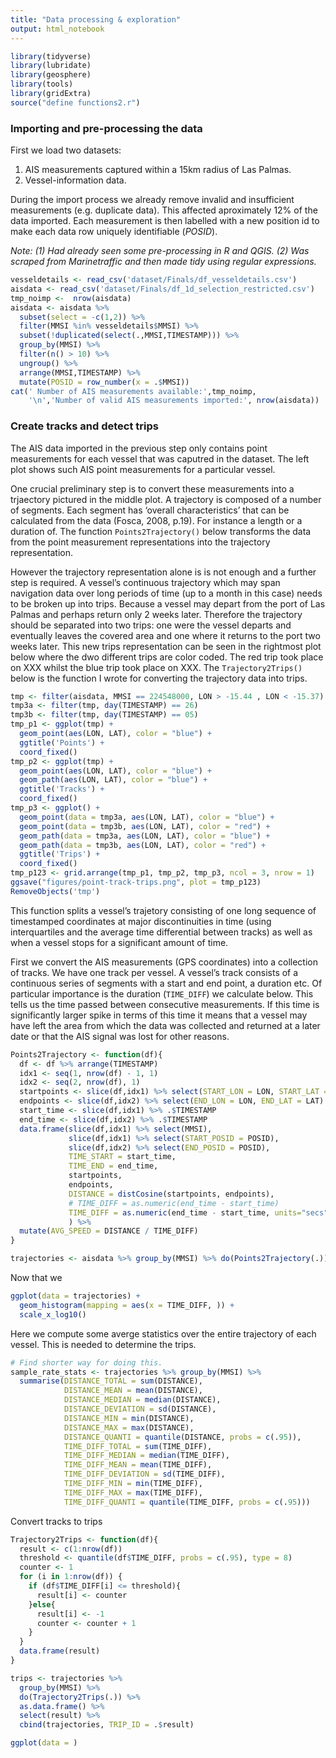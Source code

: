 ```yaml
---
title: "Data processing & exploration"
output: html_notebook
---
```


```r
library(tidyverse)
library(lubridate)
library(geosphere)
library(tools)
library(gridExtra)
source("define functions2.r")
```
### Importing and pre-processing the data
First we load two datasets: 

1. AIS measurements captured within a 15km radius of Las Palmas.
2. Vessel-information data.

During the import process we already remove invalid and insufficient measurements (e.g. duplicate data). This affected aproximately 12% of the data imported. Each measurement is then labelled with a new position id to make each data row uniquely identifiable (*POSID*).

*Note: (1) Had already seen some pre-processing in R and QGIS. (2) Was scraped from Marinetraffic and then made tidy using regular expressions.*
```r
vesseldetails <- read_csv('dataset/Finals/df_vesseldetails.csv')
aisdata <- read_csv('dataset/Finals/df_1d_selection_restricted.csv') 
tmp_noimp <-  nrow(aisdata)
aisdata <- aisdata %>% 
  subset(select = -c(1,2)) %>% 
  filter(MMSI %in% vesseldetails$MMSI) %>%
  subset(!duplicated(select(.,MMSI,TIMESTAMP))) %>% 
  group_by(MMSI) %>% 
  filter(n() > 10) %>% 
  ungroup() %>%
  arrange(MMSI,TIMESTAMP) %>% 
  mutate(POSID = row_number(x = .$MMSI))
cat(' Number of AIS measurements available:',tmp_noimp,
    '\n','Number of valid AIS measurements imported:', nrow(aisdata))
```

### Create tracks and detect trips
The AIS data imported in the previous step only contains point measurements for 
each vessel that was caputred in the dataset. The left plot shows such
AIS point measurements for a particular vessel.

One crucial preliminary step is to convert these measurements into a trjaectory
pictured in the middle plot. A trajectory is composed of a number of segments. 
Each segment has 'overall characteristics' that can be calculated from the data
(Fosca, 2008, p.19). For instance a length or a duration of. The function `Points2Trajectory()` below transforms the data from the point
measurement representations into the trajectory representation.

However the trajectory representation alone is is not enough and a further step is required. A vessel's continuous trajectory which may span navigation data over
long periods of time (up to a month in this case) needs to be broken up into
trips. Because a vessel may depart from the port of Las Palmas and perhaps return
only 2 weeks later. Therefore the trajectory should be separated into two trips:
one were the vessel departs and eventually leaves the covered area and one where
it returns to the port two weeks later. This new trips representation can be seen
in the rightmost plot below where the dwo different trips are color coded. The red
trip took place on XXX whilst the blue trip took place on XXX. The 
`Trajectory2Trips()` below is the function I wrote for converting the trajectory data
into trips. 

```r
tmp <- filter(aisdata, MMSI == 224548000, LON > -15.44 , LON < -15.37)
tmp3a <- filter(tmp, day(TIMESTAMP) == 26)
tmp3b <- filter(tmp, day(TIMESTAMP) == 05)
tmp_p1 <- ggplot(tmp) +
  geom_point(aes(LON, LAT), color = "blue") + 
  ggtitle('Points') +
  coord_fixed()
tmp_p2 <- ggplot(tmp) + 
  geom_point(aes(LON, LAT), color = "blue") + 
  geom_path(aes(LON, LAT), color = "blue") + 
  ggtitle('Tracks') +
  coord_fixed()
tmp_p3 <- ggplot() + 
  geom_point(data = tmp3a, aes(LON, LAT), color = "blue") +
  geom_point(data = tmp3b, aes(LON, LAT), color = "red") +
  geom_path(data = tmp3a, aes(LON, LAT), color = "blue") +
  geom_path(data = tmp3b, aes(LON, LAT), color = "red") + 
  ggtitle('Trips') + 
  coord_fixed()
tmp_p123 <- grid.arrange(tmp_p1, tmp_p2, tmp_p3, ncol = 3, nrow = 1)
ggsave("figures/point-track-trips.png", plot = tmp_p123)
RemoveObjects('tmp')
```

This function splits a vessel's trajetory 
consisting of one long sequence of timestamped coordinates at major 
discontinuities in time (using interquartiles and the average time differential 
between tracks) as well as when a vessel stops for a significant amount of time.

First we convert the AIS measurements (GPS coordinates) into a collection of
tracks. We have one track per vessel. A vessel's track consists of a continuous
series of segments with a start and end point, a duration etc. Of particular
importance is the duration (`TIME_DIFF`) we calculate below. This tells us the 
time passed between consecutive measurements. If this time is significantly larger 
spike in terms of this time it means that a vessel may have left the area from 
which the data was collected and returned at a later date or that the AIS signal 
was lost for other reasons. 
```r
Points2Trajectory <- function(df){
  df <- df %>% arrange(TIMESTAMP)  
  idx1 <- seq(1, nrow(df) - 1, 1)
  idx2 <- seq(2, nrow(df), 1) 
  startpoints <- slice(df,idx1) %>% select(START_LON = LON, START_LAT = LAT)
  endpoints <- slice(df,idx2) %>% select(END_LON = LON, END_LAT = LAT)
  start_time <- slice(df,idx1) %>% .$TIMESTAMP
  end_time <- slice(df,idx2) %>% .$TIMESTAMP
  data.frame(slice(df,idx1) %>% select(MMSI),
             slice(df,idx1) %>% select(START_POSID = POSID),
             slice(df,idx2) %>% select(END_POSID = POSID),
             TIME_START = start_time,
             TIME_END = end_time,
             startpoints,
             endpoints,
             DISTANCE = distCosine(startpoints, endpoints),
             # TIME_DIFF = as.numeric(end_time - start_time)
             TIME_DIFF = as.numeric(end_time - start_time, units="secs")
             ) %>% 
  mutate(AVG_SPEED = DISTANCE / TIME_DIFF)
}

trajectories <- aisdata %>% group_by(MMSI) %>% do(Points2Trajectory(.)) %>% as.data.frame()
```
Now that we 
```r
ggplot(data = trajectories) + 
  geom_histogram(mapping = aes(x = TIME_DIFF, )) +
  scale_x_log10()
```

Here we compute some averge statistics over the entire trajectory of each vessel.
This is needed to determine the trips.
```r
# Find shorter way for doing this. 
sample_rate_stats <- trajectories %>% group_by(MMSI) %>% 
  summarise(DISTANCE_TOTAL = sum(DISTANCE),
            DISTANCE_MEAN = mean(DISTANCE),
            DISTANCE_MEDIAN = median(DISTANCE),
            DISTANCE_DEVIATION = sd(DISTANCE),
            DISTANCE_MIN = min(DISTANCE),
            DISTANCE_MAX = max(DISTANCE),
            DISTANCE_QUANTI = quantile(DISTANCE, probs = c(.95)),
            TIME_DIFF_TOTAL = sum(TIME_DIFF),
            TIME_DIFF_MEDIAN = median(TIME_DIFF), 
            TIME_DIFF_MEAN = mean(TIME_DIFF), 
            TIME_DIFF_DEVIATION = sd(TIME_DIFF),
            TIME_DIFF_MIN = min(TIME_DIFF),
            TIME_DIFF_MAX = max(TIME_DIFF),
            TIME_DIFF_QUANTI = quantile(TIME_DIFF, probs = c(.95)))
```

Convert tracks to trips
```r
Trajectory2Trips <- function(df){
  result <- c(1:nrow(df))
  threshold <- quantile(df$TIME_DIFF, probs = c(.95), type = 8)
  counter <- 1
  for (i in 1:nrow(df)) {
    if (df$TIME_DIFF[i] <= threshold){
      result[i] <- counter  
    }else{
      result[i] <- -1
      counter <- counter + 1
    }
  }
  data.frame(result)
}
```

```r
trips <- trajectories %>% 
  group_by(MMSI) %>% 
  do(Trajectory2Trips(.)) %>% 
  as.data.frame() %>% 
  select(result) %>% 
  cbind(trajectories, TRIP_ID = .$result) 
```
```r
ggplot(data = )
```

